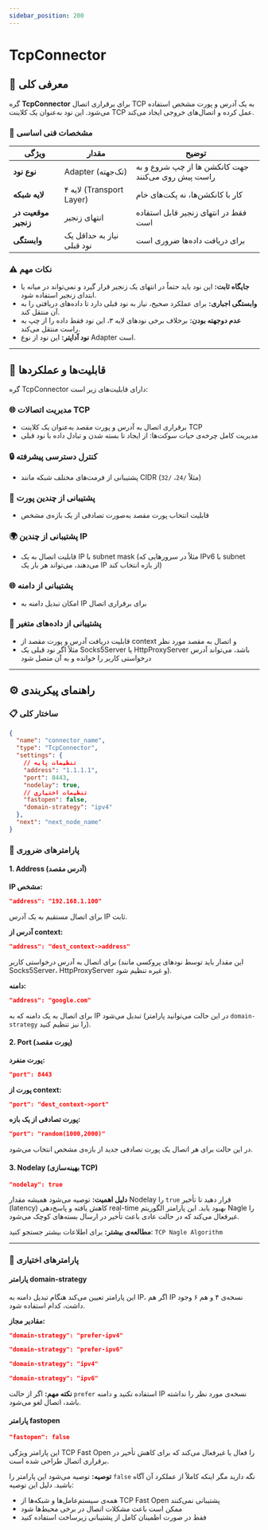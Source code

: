 ```yaml
---
sidebar_position: 200
---
```


# TcpConnector

## 📖 معرفی کلی

گره **TcpConnector** برای برقراری اتصال TCP به یک آدرس و پورت مشخص استفاده می‌شود. این نود به‌عنوان یک کلاینت TCP عمل کرده و اتصال‌های خروجی ایجاد می‌کند.

### 🔧 مشخصات فنی اساسی

| ویژگی              | مقدار                        | توضیح                                              |
|--------------------|------------------------------|----------------------------------------------------|
| **نوع نود**        | Adapter (تک‌جهته)            | جهت کانکشن ها از چپ شروع و به راست پیش روی می‌کنند              |
| **لایه شبکه**      | لایه ۴ (Transport Layer)     | کار با کانکشن‌ها، نه پکت‌های خام                   |
| **موقعیت در زنجیر**| انتهای زنجیر                 | فقط در انتهای زنجیر قابل استفاده است               |
| **وابستگی**        | نیاز به حداقل یک نود قبلی     | برای دریافت داده‌ها ضروری است                      |

### ⚠️ نکات مهم

- **جایگاه ثابت:** این نود باید حتماً در انتهای یک زنجیر قرار گیرد و نمی‌تواند در میانه یا ابتدای زنجیر استفاده شود.
- **وابستگی اجباری:** برای عملکرد صحیح، نیاز به نود قبلی دارد تا داده‌های دریافتی را به آن منتقل کند.
- **عدم دوجهته بودن:** برخلاف برخی نودهای لایه ۳، این نود فقط داده را از چپ به راست منتقل می‌کند.
- **نود آداپتر:** این نود از نوع Adapter است.

---

## 🎯 قابلیت‌ها و عملکردها

گره TcpConnector دارای قابلیت‌های زیر است:

### 🌐 مدیریت اتصالات TCP
- برقراری اتصال به آدرس و پورت مقصد به‌عنوان یک کلاینت TCP
- مدیریت کامل چرخه‌ی حیات سوکت‌ها: از ایجاد تا بسته شدن و تبادل داده با نود قبلی

### 🔒 کنترل دسترسی پیشرفته
- پشتیبانی از فرمت‌های مختلف شبکه مانند CIDR (مثلاً `/24`، `/32`)

### 🚪 پشتیبانی از چندین پورت
- قابلیت انتخاب پورت مقصد به‌صورت تصادفی از یک بازه‌ی مشخص

### 🌍 پشتیبانی از چندین IP
- قابلیت اتصال به یک IP با subnet mask (مثلاً در سرورهایی که IPv6 با subnet می‌دهند، می‌تواند هر بار یک IP از بازه انتخاب کند)

### 🌐 پشتیبانی از دامنه
- امکان تبدیل دامنه به IP برای برقراری اتصال

### 🔄 پشتیبانی از داده‌های متغیر
- قابلیت دریافت آدرس و پورت مقصد از context و اتصال به مقصد مورد نظر
- مثلاً اگر نود قبلی یک Socks5Server یا HttpProxyServer باشد، می‌تواند آدرس درخواستی کاربر را خوانده و به آن متصل شود

---

## ⚙️ راهنمای پیکربندی

### 📋 ساختار کلی

```json
{
  "name": "connector_name",
  "type": "TcpConnector",
  "settings": {
    // تنظیمات پایه
    "address": "1.1.1.1",
    "port": 8443,
    "nodelay": true,
    // تنظیمات اختیاری
    "fastopen": false,
    "domain-strategy": "ipv4"
  },
  "next": "next_node_name"
}
```

### 🔧 پارامترهای ضروری

#### 1. Address (آدرس مقصد)

**IP مشخص:**
```json
"address": "192.168.1.100"
```
برای اتصال مستقیم به یک آدرس IP ثابت.

**آدرس از context:**
```json
"address": "dest_context->address"
```
برای اتصال به آدرس درخواستی کاربر (این مقدار باید توسط نودهای پروکسی مانند Socks5Server، HttpProxyServer و غیره تنظیم شود).

**دامنه:**
```json
"address": "google.com"
```
برای اتصال به یک دامنه که به IP تبدیل می‌شود (در این حالت می‌توانید پارامتر `domain-strategy` را نیز تنظیم کنید).

#### 2. Port (پورت مقصد)

**پورت منفرد:**
```json
"port": 8443
```

**پورت از context:**
```json
"port": "dest_context->port"
```

**پورت تصادفی از یک بازه:**
```json
"port": "random(1000,2000)"
```

در این حالت برای هر اتصال یک پورت تصادفی جدید از بازه‌ی مشخص انتخاب می‌شود.

#### 3. Nodelay (بهینه‌سازی TCP)

```json
"nodelay": true
```

**دلیل اهمیت:**
توصیه می‌شود همیشه مقدار Nodelay را `true` قرار دهید تا تأخیر (latency) کاهش یافته و پاسخ‌دهی real-time بهبود یابد. این پارامتر الگوریتم Nagle را غیرفعال می‌کند که در حالت عادی باعث تأخیر در ارسال بسته‌های کوچک می‌شود.

**مطالعه‌ی بیشتر:**
برای اطلاعات بیشتر جستجو کنید: `TCP Nagle Algorithm`

---

### 🔧 پارامترهای اختیاری

#### پارامتر domain-strategy

این پارامتر تعیین می‌کند هنگام تبدیل دامنه به IP، اگر هم IP نسخه‌ی ۴ و هم ۶ وجود داشت، کدام استفاده شود.

**مقادیر مجاز:**

```json
"domain-strategy": "prefer-ipv4"
```
```json
"domain-strategy": "prefer-ipv6"
```
```json
"domain-strategy": "ipv4"
```
```json
"domain-strategy": "ipv6"
```

**نکته مهم:**
اگر از حالت `prefer` استفاده نکنید و دامنه IP نسخه‌ی مورد نظر را نداشته باشد، اتصال لغو می‌شود.

#### پارامتر fastopen

```json
"fastopen": false
```

این پارامتر ویژگی TCP Fast Open را فعال یا غیرفعال می‌کند که برای کاهش تأخیر در برقراری اتصال طراحی شده است.

**توصیه:**
توصیه می‌شود این پارامتر را `false` نگه دارید مگر اینکه کاملاً از عملکرد آن آگاه باشید. دلیل این توصیه:
- همه‌ی سیستم‌عامل‌ها و شبکه‌ها از TCP Fast Open پشتیبانی نمی‌کنند
- ممکن است باعث مشکلات اتصال در برخی محیط‌ها شود
- فقط در صورت اطمینان کامل از پشتیبانی زیرساخت استفاده کنید
